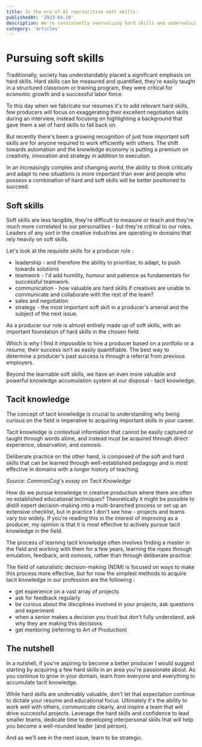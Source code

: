 ```yaml
---
title: In the era of AI reprioritise soft skills.
publishedAt: '2023-04-10'
description: We're consistently overvaluing hard skills and undervaluing soft skills.
category: 'articles'
---
```


# Pursuing soft skills

Traditionally, society has understandably placed a significant emphasis on hard skills. Hard skills can be measured and quantified, they're easily taught in a structured classroom or training program, they were critical for economic growth and a successful labor force.

To this day when we fabricate our resumes it's to add relevant hard skills, few producers will focus on exaggerating their excellent negotiation skills during an interview, instead focusing on highlighting a background that gave them a set of hard skills to fall back on.

But recently there's been a growing recognition of just how important soft skills are for anyone required to work efficiently with others. The shift towards automation and the knowledge economy is putting a premium on creativity, innovation and strategy in addition to execution.

In an increasingly complex and changing world, the ability to think critically and adapt to new situations is more important than ever and people who possess a combination of hard and soft skills will be better positioned to succeed.

## Soft skills

Soft skills are less tangible, they're difficult to measure or teach and they're much more correlated to our personalities - but they're critical to our roles. Leaders of any sort in the creative industries are operating in domains that rely heavily on soft skills.

Let's look at the requisite skills for a producer role :

- leadership - and therefore the ability to prioritise, to adapt, to push towards solutions
- teamwork - I'd add humility, humour and patience as fundamentals for successful teamwork.
- communication - how valuable are hard skills if creatives are unable to communicate and collaborate with the rest of the team?
- sales and negotiation
- strategy - the most important soft skill in a producer's arsenal and the subject of the next issue.

As a producer our role is almost entirely made up of soft skills, with an important foundation of hard skills in the chosen field.

Which is why I find it impossible to hire a producer based on a portfolio or a resume, their success isn’t as easily quantifiable. The best way to determine a producer's past success is through a referral from previous employers.

Beyond the learnable soft skills, we have an even more valuable and powerful knowledge accumulation system at our disposal - tacit knowledge.

## Tacit knowledge

The concept of tacit knowledge is crucial to understanding why being curious on the field is imperative to acquiring important skills in your career.

Tacit knowledge is contextual information that cannot be easily captured or taught through words alone, and instead must be acquired through direct experience, observation, and osmosis.

Deliberate practice on the other hand, is composed of the soft and hard skills that can be learned through well-established pedagogy and is most effective in domains with a longer history of teaching.

_Source: CommonCog's essay on Tacit Knowledge_

How do we pursue knowledge in creative production where there are often no established educational techniques? Theoretically it might be possible to distill expert decision-making into a multi-branched process or set up an extensive checklist, but in practice I don't see how - projects and teams vary too widely. If you're reading this in the interest of improving as a producer, my opinion is that it is most effective to actively pursue tacit knowledge in the field.

The process of learning tacit knowledge often involves finding a master in the field and working with them for a few years, learning the ropes through emulation, feedback, and osmosis, rather than through deliberate practice.

The field of naturalistic decision-making (NDM) is focused on ways to make this process more effective, but for now the simplest methods to acquire tacit knowledge in our profession are the following :

- get experience on a vast array of projects
- ask for feedback regularly
- be curious about the disciplines involved in your projects, ask questions and experiment
- when a senior makes a decision you trust but don't fully understand, ask why they are making this decisions
- get mentoring (referring to Art of Production)

## The nutshell

In a nutshell, if you're aspiring to become a better producer I would suggest starting by acquiring a few hard skills in an area you're passionate about. As you continue to grow in your domain, learn from everyone and everything to accumulate tacit knowledge.

While hard skills are undeniably valuable, don't let that expectation continue to dictate your resume and educational focus. Ultimately it's the ability to work well with others, communicate clearly, and inspire a team that will drive successful projects. Leverage the hard skills and confidence to lead smaller teams, dedicate time to developing interpersonal skills that will help you become a well-rounded leader (and person).

And as we’ll see in the next issue, learn to be strategic.
